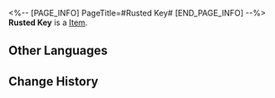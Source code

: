 <%-- [PAGE_INFO]
PageTitle=#Rusted Key#
[END_PAGE_INFO] --%>
{{Item Infobox
|title       = Rusted Key
|id          = 140111
|image       = Item Rusted Key.png
|type        = 
|invCategory = Missions
|rarity      = 3
|effect      = 
|description = A key with its teeth all worn smooth and not looking like it can open doors anytime soon.
}}
{{Description|1=''"Rivet Town Chamber of Commerce? Ask Julian if he knows about it."''}}
'''Rusted Key''' is a [[Item]].

==Other Languages==
{{Other Languages
|en   = Rusted Key
|zhs  = 锈损的钥匙
|zht  = 鏽損的鑰匙
|ja   = 錆びた鍵
|ko   = 녹슨 열쇠
|es   = Llave oxidada
|fr   = Clé rouillée
|ru   = Ржавый ключ
|th   = กุญแจขึ้นสนิม
|vi   = Chìa Khóa Gỉ Sét
|de   = Verrosteter Schlüssel
|id   = Kunci Berkarat
|pt   = Chave Enferrujada
}}

==Change History==
{{Change History|2.0}}